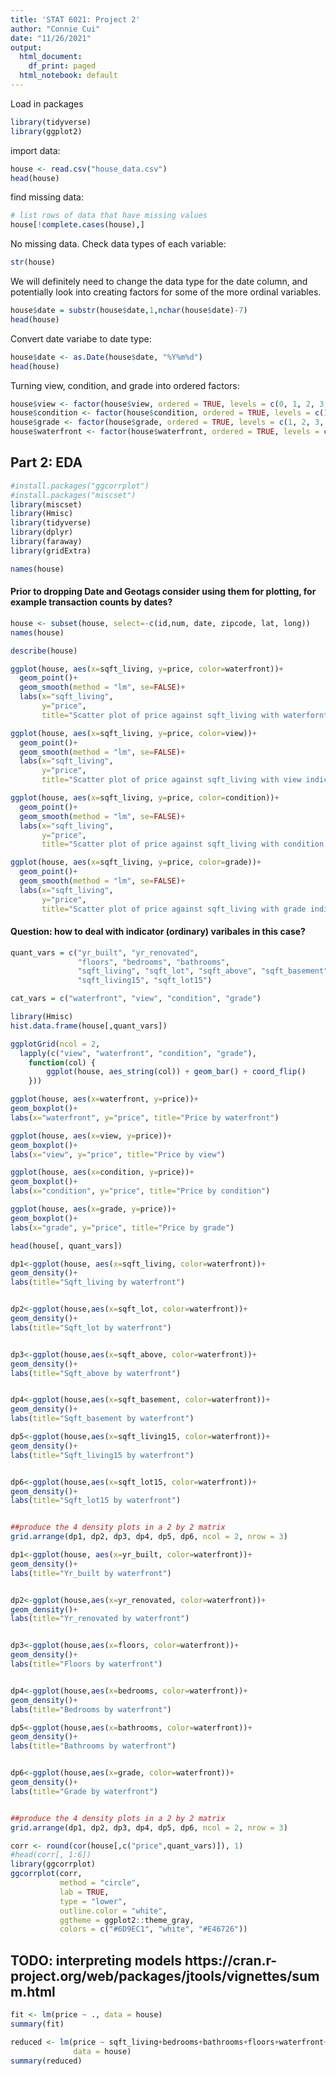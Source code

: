 ```yaml
---
title: 'STAT 6021: Project 2'
author: "Connie Cui"
date: "11/26/2021"
output:
  html_document:
    df_print: paged
  html_notebook: default
---
```



Load in packages
```r
library(tidyverse)
library(ggplot2)
```
import data:
```r
house <- read.csv("house_data.csv")
head(house)
```
find missing data:
```r
# list rows of data that have missing values
house[!complete.cases(house),]
```
No missing data.
Check data types of each variable:
```r
str(house)
```
We will definitely need to change the data type for the date column, and potentially look into creating factors for some of the more ordinal variables.
```r
house$date = substr(house$date,1,nchar(house$date)-7)
head(house)
```
Convert date variabe to date type:
```r
house$date <- as.Date(house$date, "%Y%m%d")
head(house)
```
Turning view, condition, and grade into ordered factors:
```r
house$view <- factor(house$view, ordered = TRUE, levels = c(0, 1, 2, 3, 4))
house$condition <- factor(house$condition, ordered = TRUE, levels = c(1, 2, 3, 4, 5))
house$grade <- factor(house$grade, ordered = TRUE, levels = c(1, 2, 3, 4, 5, 6, 7, 8, 9, 10, 11, 12, 13, 14, 15))
house$waterfront <- factor(house$waterfront, ordered = TRUE, levels = c(0, 1))
```



## Part 2: EDA

```r
#install.packages("ggcorrplot")
#install.packages("miscset")
library(miscset)
library(Hmisc)
library(tidyverse)
library(dplyr)
library(faraway)
library(gridExtra)
```

```r
names(house)
```

#### Prior to dropping Date and Geotags consider using them for plotting, for example transaction counts by dates?


```r
house <- subset(house, select=-c(id,num, date, zipcode, lat, long))
names(house)
```

```r
describe(house)
```


```r
ggplot(house, aes(x=sqft_living, y=price, color=waterfront))+
  geom_point()+
  geom_smooth(method = "lm", se=FALSE)+
  labs(x="sqft_living", 
       y="price",
       title="Scatter plot of price against sqft_living with waterfornt indicator")
```


```r
ggplot(house, aes(x=sqft_living, y=price, color=view))+
  geom_point()+
  geom_smooth(method = "lm", se=FALSE)+
  labs(x="sqft_living", 
       y="price",
       title="Scatter plot of price against sqft_living with view indicator")
```


```r
ggplot(house, aes(x=sqft_living, y=price, color=condition))+
  geom_point()+
  geom_smooth(method = "lm", se=FALSE)+
  labs(x="sqft_living", 
       y="price",
       title="Scatter plot of price against sqft_living with condition indicator")
```


```r
ggplot(house, aes(x=sqft_living, y=price, color=grade))+
  geom_point()+
  geom_smooth(method = "lm", se=FALSE)+
  labs(x="sqft_living", 
       y="price",
       title="Scatter plot of price against sqft_living with grade indicator")
```

#### Question: how to deal with indicator (ordinary) varibales in this case?


```r
quant_vars = c("yr_built", "yr_renovated",
               "floors", "bedrooms", "bathrooms", 
               "sqft_living", "sqft_lot", "sqft_above", "sqft_basement", 
               "sqft_living15", "sqft_lot15")

cat_vars = c("waterfront", "view", "condition", "grade")

library(Hmisc)
hist.data.frame(house[,quant_vars])
```

```r
ggplotGrid(ncol = 2,
  lapply(c("view", "waterfront", "condition", "grade"),
    function(col) {
        ggplot(house, aes_string(col)) + geom_bar() + coord_flip()
    }))
```

```r
ggplot(house, aes(x=waterfront, y=price))+
geom_boxplot()+
labs(x="waterfront", y="price", title="Price by waterfront")
```




```r
ggplot(house, aes(x=view, y=price))+
geom_boxplot()+
labs(x="view", y="price", title="Price by view")
```


```r
ggplot(house, aes(x=condition, y=price))+
geom_boxplot()+
labs(x="condition", y="price", title="Price by condition")
```


```r
ggplot(house, aes(x=grade, y=price))+
geom_boxplot()+
labs(x="grade", y="price", title="Price by grade")
```

```r
head(house[, quant_vars])
```



```r
dp1<-ggplot(house, aes(x=sqft_living, color=waterfront))+
geom_density()+
labs(title="Sqft_living by waterfront")


dp2<-ggplot(house,aes(x=sqft_lot, color=waterfront))+
geom_density()+
labs(title="Sqft_lot by waterfront")


dp3<-ggplot(house,aes(x=sqft_above, color=waterfront))+
geom_density()+
labs(title="Sqft_above by waterfront")


dp4<-ggplot(house,aes(x=sqft_basement, color=waterfront))+
geom_density()+
labs(title="Sqft_basement by waterfront")

dp5<-ggplot(house,aes(x=sqft_living15, color=waterfront))+
geom_density()+
labs(title="Sqft_living15 by waterfront")


dp6<-ggplot(house,aes(x=sqft_lot15, color=waterfront))+
geom_density()+
labs(title="Sqft_lot15 by waterfront")


##produce the 4 density plots in a 2 by 2 matrix
grid.arrange(dp1, dp2, dp3, dp4, dp5, dp6, ncol = 2, nrow = 3)
```

               


```r
dp1<-ggplot(house, aes(x=yr_built, color=waterfront))+
geom_density()+
labs(title="Yr_built by waterfront")


dp2<-ggplot(house,aes(x=yr_renovated, color=waterfront))+
geom_density()+
labs(title="Yr_renovated by waterfront")


dp3<-ggplot(house,aes(x=floors, color=waterfront))+
geom_density()+
labs(title="Floors by waterfront")


dp4<-ggplot(house,aes(x=bedrooms, color=waterfront))+
geom_density()+
labs(title="Bedrooms by waterfront")

dp5<-ggplot(house,aes(x=bathrooms, color=waterfront))+
geom_density()+
labs(title="Bathrooms by waterfront")


dp6<-ggplot(house,aes(x=grade, color=waterfront))+
geom_density()+
labs(title="Grade by waterfront")


##produce the 4 density plots in a 2 by 2 matrix
grid.arrange(dp1, dp2, dp3, dp4, dp5, dp6, ncol = 2, nrow = 3)
```


```r
corr <- round(cor(house[,c("price",quant_vars)]), 1)
#head(corr[, 1:6])
library(ggcorrplot)
ggcorrplot(corr, 
           method = "circle", 
           lab = TRUE,
           type = "lower", 
           outline.color = "white", 
           ggtheme = ggplot2::theme_gray,
           colors = c("#6D9EC1", "white", "#E46726"))
```





## TODO: interpreting models https://cran.r-project.org/web/packages/jtools/vignettes/summ.html

```r
fit <- lm(price ~ ., data = house)
summary(fit)
```

```r

reduced <- lm(price ~ sqft_living+bedrooms+bathrooms+floors+waterfront+yr_built+sqft_living15+sqft_lot15, 
              data = house)
summary(reduced)
```



